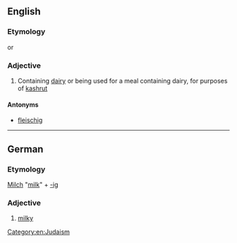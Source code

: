 ==English==
===Etymology===
{{etyl|yi}} {{term|מילכיק|tr=milkhik}} or {{etyl|de}} {{term|milchig|lang=de||milky}}
===Adjective===
{{en-adj|-}}

# Containing [[dairy]] or being used for a meal containing dairy, for purposes of [[kashrut]]

====Antonyms====
* [[fleischig]]

[[Category:en:Judaism]]
----
==German==
===Etymology===
[[Milch]] "[[milk]]" + [[-ig]]
===Adjective===
{{de-adj|comparative=milchiger|superlative=milchigsten}} 
# [[milky]]
